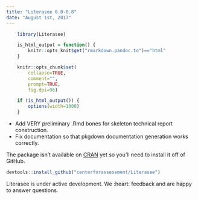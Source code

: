```yaml
---
title: "Literasee 0.0-0.8"
date: "August 1st, 2017"
---
```


```r
    library(Literasee)

    is_html_output = function() {
        knitr::opts_knit$get("rmarkdown.pandoc.to")=="html"
    }

    knitr::opts_chunk$set(
        collapse=TRUE,
        comment="",
        prompt=TRUE,
        fig.dpi=96)

    if (is_html_output()) {
        options(width=1000)
    }
```

* Add VERY preliminary .Rmd bones for skeleton technical report construction.
* Fix documentation so that pkgdown documentation generation works correctly.

The package isn't available on [CRAN](https://CRAN.R-project.org/package=Literasee)
yet so you'll need to install it off of GitHub.

```r
devtools::install_github("centerforassessment/Literasee")
```

Literasee is under active development. We :heart: feedback and are happy to answer questions.
